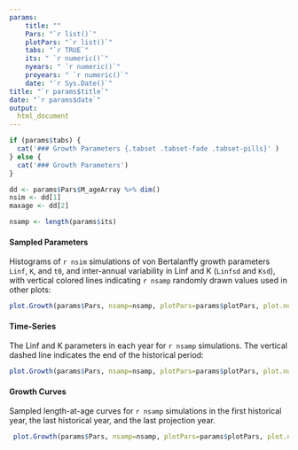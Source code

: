 ---
params: 
    title: ""
    Pars: "`r list()`"
    plotPars: "`r list()`"
    tabs: "`r TRUE`"
    its: " `r numeric()`"
    nyears: " `r numeric()`"
    proyears: " `r numeric()`"
    date: "`r Sys.Date()`"
title: "`r params$title`"
date: "`r params$date`"
output:
  html_document
---


```{r, echo=FALSE, results="asis"}
if (params$tabs) {
  cat('### Growth Parameters {.tabset .tabset-fade .tabset-pills}' )
} else {
  cat('### Growth Parameters')
}

dd <- params$Pars$M_ageArray %>% dim()
nsim <- dd[1]
maxage <- dd[2]

nsamp <- length(params$its)
```

#### Sampled Parameters 
Histograms of `r nsim` simulations of von Bertalanffy growth parameters `Linf`, `K`, and `t0`, and inter-annual variability in Linf and K (`Linfsd` and `Ksd`), with vertical colored lines indicating `r nsamp` randomly drawn values used in other plots:

```{r, echo=FALSE}
plot.Growth(params$Pars, nsamp=nsamp, plotPars=params$plotPars, plot.num=1)
```

#### Time-Series
The Linf and K parameters in each year for `r nsamp` simulations. The vertical dashed line indicates the end of the historical period:

```{r, echo=FALSE}
plot.Growth(params$Pars, nsamp=nsamp, plotPars=params$plotPars, plot.num=2)
```

#### Growth Curves
Sampled length-at-age curves for `r nsamp` simulations in the first historical year, the last historical year, and the last projection year.

```{r, echo=FALSE}
 plot.Growth(params$Pars, nsamp=nsamp, plotPars=params$plotPars, plot.num=3)
```

